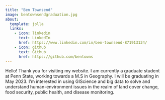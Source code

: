 ```yaml
---
title: "Ben Townsend"
image: bentownsendgraduation.jpg
about:
  template: jolla
  links:
    - icon: linkedin
      text: LinkedIn
      href: https://www.linkedin.com/in/ben-townsend-871913134/
    - icon: github
      text: Github
      href: https://github.com/bentowns
---
```


Hello! Thank you for visiting my website. I am currently a graduate student at Penn State, working towards a M.S in Geography. I will be graduating in May 2023. I'm interested in using GIScience and big data to solve and understand human-environment issues in the realm of land cover change, food security, public health, and disease monitoring.
